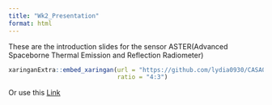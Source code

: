 ```yaml
---
title: "Wk2_Presentation"
format: html
---
```

These are the introduction slides for the sensor ASTER(Advanced Spaceborne Thermal Emission and Reflection Radiometer)

```r
xaringanExtra::embed_xaringan(url = "https://github.com/lydia0930/CASA0023xaringan/blob/main/w2-slides.html",
                              ratio = "4:3")
```
Or use this [Link](https://github.com/lydia0930/CASA0023xaringan/blob/main/w2-slides.html){.uri}
